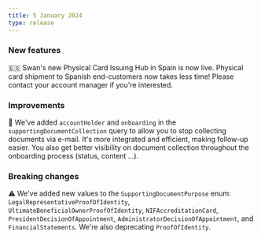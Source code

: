```yaml
---
title: 5 January 2024
type: release
---
```


<h3>New features</h3>

🇪🇸 Swan's new Physical Card Issuing Hub in Spain is now live.
Physical card shipment to Spanish end-customers now takes less time!
Please contact your account manager if you're interested.

<h3>Improvements</h3>

📄 We've added `accountHolder` and `onboarding` in the `supportingDocumentCollection` query to allow you to stop collecting documents via e-mail.
It's more integrated and efficient, making follow-up easier.
You also get better visibility on document collection throughout the onboarding process (status, content …).

<h3>Breaking changes</h3>

⚠️ We've added new values to the `SupportingDocumentPurpose` enum: `LegalRepresentativeProofOfIdentity`, `UltimateBeneficialOwnerProofOfIdentity`, `NIFAccreditationCard`, `PresidentDecisionOfAppointment`, `AdministratorDecisionOfAppointment`, and `FinancialStatements`.
We're also deprecating `ProofOfIdentity`.
